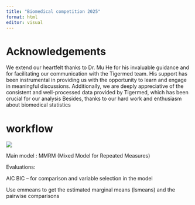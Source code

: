 ```yaml
---
title: "Biomedical competition 2025"
format: html
editor: visual
---
```


# Acknowledgements

We extend our heartfelt thanks to Dr. Mu He for his invaluable guidance and for facilitating our communication with the Tigermed team. His support has been instrumental in providing us with the opportunity to learn and engage in meaningful discussions. Additionally, we are deeply appreciative of the consistent and well-processed data provided by Tigermed, which has been crucial for our analysis Besides, thanks to our hard work and enthusiasm about biomedical statistics



# workflow

![](images/clipboard-2923224470.png)

Main model : MMRM (Mixed Model for Repeated Measures)

Evaluations: 

AIC BIC -- for comparison and variable selection in the model

Use emmeans to get the estimated marginal means (lsmeans) and the pairwise comparisons



